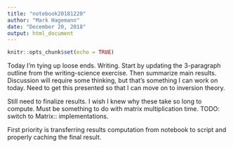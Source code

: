 ```yaml
---
title: "notebook20181220"
author: "Mark Hagemann"
date: "December 20, 2018"
output: html_document
---
```


```r
knitr::opts_chunk$set(echo = TRUE)
```

Today I'm tying up loose ends. Writing. Start by updating the 3-paragraph outline from the writing-science exercise. Then summarize main results. Discussion will require some thinking, but that's something I can work on today. Need to get this presented so that I can move on to inversion theory.

Still need to finalize results. I wish I knew why these take so long to compute. Must be something to do with matrix multiplication time. TODO: switch to Matrix:: implementations. 

First priority is transferring results computation from notebook to script and properly caching the final result. 